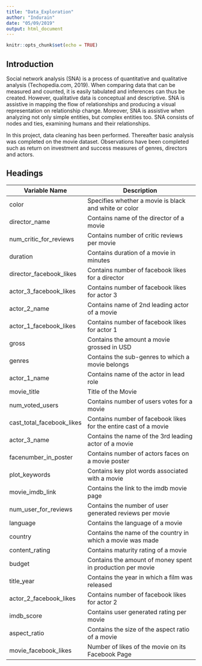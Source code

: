 ```yaml
---
title: "Data_Exploration"
author: "Indurain"
date: "05/09/2019"
output: html_document
---
```


```r
knitr::opts_chunk$set(echo = TRUE)
```

## Introduction

Social network analysis (SNA) is a process of quantitative and qualitative analysis (Techopedia.com, 2019). When comparing data that can be measured and counted, it is easily tabulated and inferences can thus be created. However, qualitative data is conceptual and descriptive. SNA is assistive in mapping the flow of relationships and producing a visual representation on relationship change. Moreover, SNA is assistive when analyzing not only simple entities, but complex entities too. SNA consists of nodes and ties, examining humans and their relationships. 

In this project, data cleaning has been performed. Thereafter basic analysis was completed on the movie dataset. Observations have been completed such as return on investment and success measures of genres, directors and actors.


## Headings

Variable Name            | Description
-------------------------|----------------------------------------------
color                    | Specifies whether a movie is black and white or color
director_name            | Contains name of the director of a movie
num_critic_for_reviews   | Contains number of critic reviews per movie
duration                 | Contains duration of a movie in minutes
director_facebook_likes  | Contains number of facebook likes for a director
actor_3_facebook_likes   | Contains number of facebook likes for actor 3
actor_2_name             | Contains name of 2nd leading actor of a movie
actor_1_facebook_likes   | Contains number of facebook likes for actor 1 
gross                    | Contains the amount a movie grossed in USD
genres                   | Contains the sub-genres to which a movie belongs
actor_1_name             | Contains name of the actor in lead role
movie_title              | Title of the Movie
num_voted_users          | Contains number of users votes for a movie
cast_total_facebook_likes| Contains number of facebook likes for the entire cast of a movie
actor_3_name             | Contains the name of the 3rd leading actor of a movie
facenumber_in_poster     | Contains number of actors faces on a movie poster
plot_keywords            | Contains key plot words associated with a movie
movie_imdb_link          | Contains the link to the imdb movie page
num_user_for_reviews     | Contains the number of user generated reviews per movie
language                 | Contains the language of a movie
country                  | Contains the name of the country in which a movie was made
content_rating           | Contains maturity rating of a movie
budget                   | Contains the amount of money spent in production per movie
title_year               | Contains the year in which a film was released
actor_2_facebook_likes   | Contains number of facebook likes for actor 2
imdb_score               | Contains user generated rating per movie
aspect_ratio             | Contains the size of the aspect ratio of a movie
movie_facebook_likes     | Number of likes of the movie on its Facebook Page
